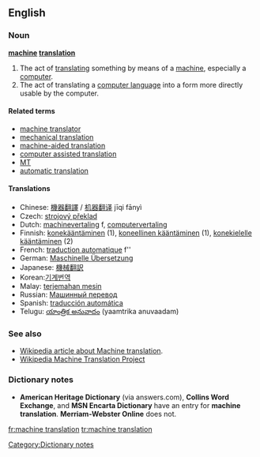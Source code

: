 ==English==
===Noun===
'''[[machine]] [[translation]]'''

# The act of [[translate|translating]] something by means of a [[machine]], especially a [[computer]].
# The act of translating a [[computer language]] into a form more directly usable by the computer.

====Related terms====
*[[machine translator]]
*[[mechanical translation]] {{obsolete}}
*[[machine-aided translation]] {{partial synonym}}
*[[computer assisted translation]] {{partial synonym}}
*[[MT]] {{abbreviation}}
*[[automatic translation]]{{mostly used by non-native speakers}}

====Translations====
*Chinese: [[機器翻譯]] / [[机器翻译]] jīqi fānyì
*Czech: [[strojový překlad]]
*Dutch: [[machinevertaling]] f, [[computervertaling]]
*Finnish: [[konekääntäminen]] (1), [[koneellinen kääntäminen]] (1), [[konekielelle kääntäminen]] (2)
*French: [[traduction automatique]] f''
*German: [[Maschinelle Übersetzung]]
*Japanese: [[機械翻訳]]
*Korean:[[기계번역]]
*Malay: [[terjemahan mesin]]
*Russian: [[Машинный перевод]]
*Spanish: [[traducción automática]]
*Telugu: [[యాంత్రిక అనువాదం]] (yaamtrika anuvaadam)

===See also===
*[[w:|Wikipedia article about Machine translation]].
*[[m:Wikipedia Machine Translation Project|Wikipedia Machine Translation Project]]

===Dictionary notes=== 
*'''American Heritage Dictionary''' (via answers.com), '''Collins Word Exchange''', and '''MSN Encarta Dictionary''' have an entry for '''machine translation'''. '''Merriam-Webster Online''' does not.
[[Category:Dictionary notes]]

[[fr:machine translation]]
[[tr:machine translation]]